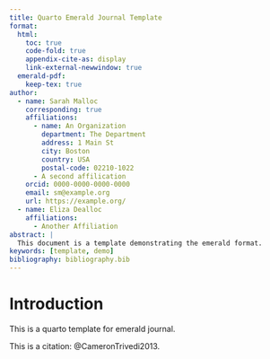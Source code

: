 ```yaml
---
title: Quarto Emerald Journal Template
format:
  html:
    toc: true
    code-fold: true
    appendix-cite-as: display
    link-external-newwindow: true
  emerald-pdf:
    keep-tex: true
author:
  - name: Sarah Malloc
    corresponding: true
    affiliations:
      - name: An Organization
        department: The Department
        address: 1 Main St
        city: Boston
        country: USA
        postal-code: 02210-1022
      - A second affilication
    orcid: 0000-0000-0000-0000
    email: sm@example.org
    url: https://example.org/
  - name: Eliza Dealloc
    affiliations:
      - Another Affiliation
abstract: |
  This document is a template demonstrating the emerald format.
keywords: [template, demo]
bibliography: bibliography.bib  
---
```


# Introduction {#sec-intro}

This is a quarto template for emerald journal.

This is a citation: @CameronTrivedi2013.
